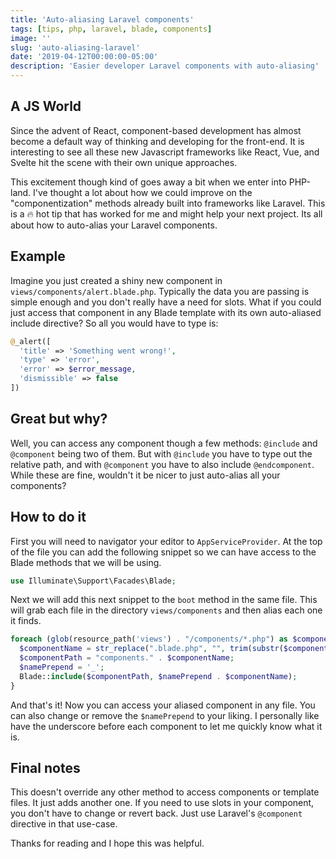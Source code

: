 ```yaml
---
title: 'Auto-aliasing Laravel components'
tags: [tips, php, laravel, blade, components]
image: ''
slug: 'auto-aliasing-laravel'
date: '2019-04-12T00:00:00-05:00'
description: 'Easier developer Laravel components with auto-aliasing'
---
```


## A JS World

Since the advent of React, component-based development has almost become a default way of thinking and developing for the front-end. It is interesting to see all these new Javascript frameworks like React, Vue, and Svelte hit the scene with their own unique approaches.

This excitement though kind of goes away a bit when we enter into PHP-land. I've thought a lot about how we could improve on the "componentization" methods already built into frameworks like Laravel. This is a 🔥 hot tip that has worked for me and might help your next project. Its all about how to auto-alias your Laravel components.

## Example

Imagine you just created a shiny new component in `views/components/alert.blade.php`. Typically the data you are passing is simple enough and you don't really have a need for slots. What if you could just access that component in any Blade template with its own auto-aliased include directive? So all you would have to type is:

```php
@_alert([
  'title' => 'Something went wrong!',
  'type' => 'error',
  'error' => $error_message,
  'dismissible' => false
])
```

## Great but why?

Well, you can access any component though a few methods: `@include` and `@component` being two of them. But with `@include` you have to type out the relative path, and with `@component` you have to also include `@endcomponent`. While these are fine, wouldn't it be nicer to just auto-alias all your components?

## How to do it

First you will need to navigator your editor to `AppServiceProvider`. At the top of the file you can add the following snippet so we can have access to the Blade methods that we will be using.

```php
use Illuminate\Support\Facades\Blade;
```

Next we will add this next snippet to the `boot` method in the same file. This will grab each file in the directory `views/components` and then alias each one it finds.

```php
foreach (glob(resource_path('views') . "/components/*.php") as $component) {
  $componentName = str_replace(".blade.php", "", trim(substr($component, strrpos($component, '/') + 1)));
  $componentPath = "components." . $componentName;
  $namePrepend = '_';
  Blade::include($componentPath, $namePrepend . $componentName);
}
```

And that's it! Now you can access your aliased component in any file. You can also change or remove the `$namePrepend` to your liking. I personally like have the underscore before each component to let me quickly know what it is.

## Final notes

This doesn't override any other method to access components or template files. It just adds another one. If you need to use slots in your component, you don't have to change or revert back. Just use Laravel's `@component` directive in that use-case.

Thanks for reading and I hope this was helpful.
